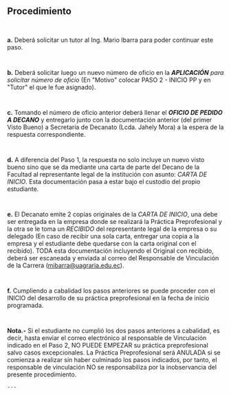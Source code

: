 ## Procedimiento
~~~
 
~~~
**a.** Deberá solicitar un tutor al Ing. Mario Ibarra para poder continuar este paso.
~~~
 
~~~
**b.** Deberá solicitar luego un nuevo número de oficio en la ***APLICACIÓN*** *para solicitar número de oficio* (En "Motivo" colocar PASO 2 - INICIO PP y en "Tutor" el que le fue asignado).
~~~
 
~~~
**c.** Tomando el número de oficio anterior deberá llenar el ***OFICIO DE PEDIDO A DECANO*** y entregarlo junto con la documentación anterior (del primer Visto Bueno) a Secretaría de Decanato (Lcda. Jahely Mora) a la espera de la respuesta correspondiente.
~~~
 
~~~
**d.** A diferencia del Paso 1, la respuesta no solo incluye un nuevo visto bueno sino que se da mediante una carta de parte del Decano de la Facultad al representante legal de la institución con asunto: *CARTA DE INICIO*. Esta documentación pasa a estar bajo el custodio del propio estudiante.
~~~
 
~~~
**e.** El Decanato emite 2 copias originales de la *CARTA DE INICIO*, una debe ser entregada en la empresa donde se realizará la Práctica Preprofesional y la otra se le toma un *RECIBIDO* del representante legal de la empresa o su delegado (En caso de recibir una sola carta, entregar una copia a la empresa y el estudiante debe quedarse con la carta original con el recibido). TODA esta documentación incluyendo el Original con recibido, deberá ser escaneada y enviada al correo del Responsable de Vinculación de la Carrera (mibarra@uagraria.edu.ec).
~~~
 
~~~
**f.** Cumpliendo a cabalidad los pasos anteriores se puede proceder con el INICIO del desarrollo de su práctica preprofesional en la fecha de inicio programada.
~~~
 
~~~
**Nota.-** Si el estudiante no cumplió los dos pasos anteriores a cabalidad, es decir, hasta enviar el correo electrónico al responsable de Vinculación indicado en el Paso 2, NO PUEDE EMPEZAR su práctica preprofesional salvo casos excepcionales. La Práctica Preprofesional será ANULADA si se comienza a realizar sin haber culminado los pasos indicados, por tanto, el responsable de vinculación NO se responsabiliza por la inobservancia del presente procedimiento.
 
~~~
---